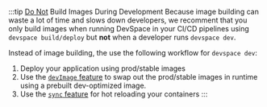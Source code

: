 
:::tip <u>Do Not</u> Build Images During Development
Because image building can waste a lot of time and slows down developers, we recomment that you only build images when running DevSpace in your CI/CD pipelines using `devspace build/deploy` but **not** when a developer runs `devspace dev`.

Instead of image building, the use the following workflow for `devspace dev`:
1. Deploy your application using prod/stable images
2. Use the [`devImage` feature](../dev/container/) to swap out the prod/stable images in runtime using a prebuilt dev-optimized image.
3. Use the [`sync` feature](../dev/files/sync) for hot reloading your containers
:::

